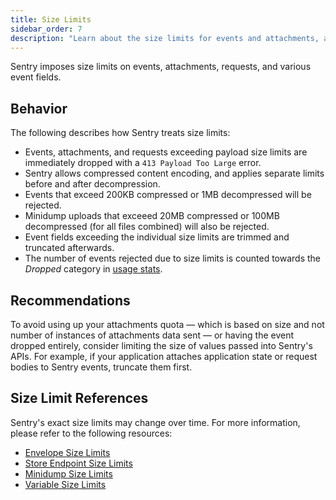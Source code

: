 ```yaml
---
title: Size Limits
sidebar_order: 7
description: "Learn about the size limits for events and attachments, and how to avoid exceeding them."
---
```


Sentry imposes size limits on events, attachments, requests, and various event fields.

## Behavior

The following describes how Sentry treats size limits:

- Events, attachments, and requests exceeding payload size limits are immediately dropped with a `413 Payload Too Large` error.
- Sentry allows compressed content encoding, and applies separate limits before and after decompression.
- Events that exceed 200KB compressed or 1MB decompressed will be rejected.
- Minidump uploads that exceeed 20MB compressed or 100MB decompressed (for all files combined) will also be rejected.
- Event fields exceeding the individual size limits are trimmed and truncated afterwards.
- The number of events rejected due to size limits is counted towards the _Dropped_ category in [usage stats](/product/stats/#usage-stats).

## Recommendations

To avoid using up your attachments quota — which is based on size and not number of instances of attachments data sent — or having the event dropped entirely, consider limiting the size of values passed into Sentry's APIs. For example, if your application attaches application state or request bodies to Sentry events, truncate them first.

## Size Limit References

Sentry's exact size limits may change over time. For more information, please refer to the following resources:

- [Envelope Size Limits](https://develop.sentry.dev/sdk/data-model/envelopes/#size-limits)
- [Store Endpoint Size Limits](https://develop.sentry.dev/sdk/miscellaneous/store/#size-limits)
- [Minidump Size Limits](/platforms/native/guides/minidumps/#size-limits)
- [Variable Size Limits](https://develop.sentry.dev/sdk/expected-features/data-handling/#variable-size)
